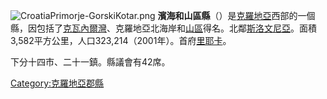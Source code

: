 [[File:CroatiaPrimorje-GorskiKotar.png|right]]
'''濱海和山區縣'''（{{lang|hr|Primorsko-goranska županija}}）是[[克羅地亞|克羅地亞]]西部的一個縣，因包括了[[克瓦內爾灣|克瓦內爾灣]]、克羅地亞北海岸和[[山區_(克羅地亞)|山區]]得名。北鄰[[斯洛文尼亞|斯洛文尼亞]]。面積3,582平方公里，人口323,214（2001年）。首府[[里耶卡|里耶卡]]。

下分十四市、二十一鎮。縣議會有42席。

{{克羅埃西亞行政區劃}}

[[Category:克羅地亞郡縣|Category:克羅地亞郡縣]]